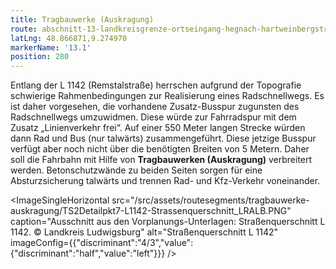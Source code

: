 ```yaml
---
title: Tragbauwerke (Auskragung)
route: abschnitt-13-landkreisgrenze-ortseingang-hegnach-hartweinbergstrasse
latLng: 48.866871,9.274970
markerName: '13.1'
position: 280
---
```

Entlang der L 1142 (Remstalstraße) herrschen aufgrund der Topografie schwierige Rahmenbedingungen zur Realisierung eines Radschnellwegs. Es ist daher vorgesehen, die vorhandene Zusatz-Busspur zugunsten des Radschnellwegs umzuwidmen. Diese würde zur Fahrradspur mit dem Zusatz „Linienverkehr frei“. Auf einer 550 Meter langen Strecke würden dann Rad und Bus (nur talwärts) zusammengeführt. Diese jetzige Busspur verfügt aber noch nicht über die benötigten Breiten von 5 Metern. Daher soll die Fahrbahn mit Hilfe von **Tragbauwerken (Auskragung)** verbreitert werden. Betonschutzwände zu beiden Seiten sorgen für eine Absturzsicherung talwärts und trennen Rad- und Kfz-Verkehr voneinander.

<ImageSingleHorizontal src="/src/assets/routesegments/tragbauwerke-auskragung/TS2Detailpkt7-L1142-Strassenquerschnitt_LRALB.PNG" caption="Ausschnitt aus den Vorplanungs-Unterlagen: Straßenquerschnitt L 1142. © Landkreis Ludwigsburg" alt="Straßenquerschnitt L 1142" imageConfig={{"discriminant":"4/3","value":{"discriminant":"half","value":"left"}}} />
